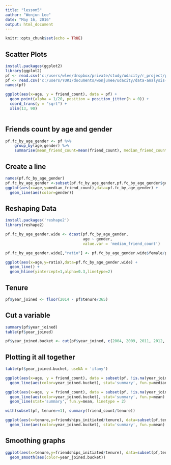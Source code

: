 ```yaml
---
title: "lesson5"
author: "Wonjun Lee"
date: "May 16, 2016"
output: html_document
---
```


```r
knitr::opts_chunk$set(echo = TRUE)
```

## Scatter Plots
```r
install.packages(ggplot2)
library(ggplot2)
pf <- read.csv('c:/users/wlee/dropbox/private/study/udacity/r_project/pseudo_facebook.tsv', sep = '\t')
pf <- read.csv('c:/users/YURI/documents/wonjunee/udacity/data-analysis-with-R/pseudo_facebook.tsv', sep = '\t')
names(pf)

ggplot(aes(x=age, y = friend_count), data = pf) +
  geom_point(alpha = 1/20, position = position_jitter(h = 0)) +
  coord_trans(y = "sqrt") +
  xlim(13, 90)
  
```

## Friends count by age and gender
```r
pf.fc_by_age_gender <- pf %>%
    group_by(age,gender) %>%
    summarise(mean_friend_count=mean(friend_count), median_friend_count=median(friend_count),n=n())
```

## Create a line
```r
names(pf.fc_by_age_gender)
pf.fc_by_age_gender <-subset(pf.fc_by_age_gender,pf.fc_by_age_gender$gender %in% c("female","male"))
ggplot(aes(x=age,y=median_friend_count),data=pf.fc_by_age_gender) +
  geom_line(aes(color=gender))
```

## Reshaping Data
```r
install.packages('reshape2')
library(reshape2)

pf.fc_by_age_gender.wide <- dcast(pf.fc_by_age_gender,
                                  age ~ gender,
                                  value.var = 'median_friend_count')

pf.fc_by_age_gender.wide[,"ratio"] <- pf.fc_by_age_gender.wide$female/pf.fc_by_age_gender.wide$male

ggplot(aes(x=age,y=ratio),data=pf.fc_by_age_gender.wide) +
  geom_line() + 
  geom_hline(yintercept=1,alpha=0.3,linetype=2)
```

## Tenure
```r
pf$year_joined <- floor(2014 - pf$tenure/365)

```

## Cut a variable
```r
summary(pf$year_joined)
table(pf$year_joined)

pf$year_joined.bucket <- cut(pf$year_joined, c(2004, 2009, 2011, 2012, 2014))
```

## Plotting it all together
```r
table(pf$year_joined.bucket, useNA = 'ifany')

ggplot(aes(x=age, y = friend_count), data = subset(pf, !is.na(year_joined.bucket)))+ 
  geom_line(aes(color=year_joined.bucket), stat='summary', fun.y=median)

ggplot(aes(x=age, y = friend_count), data = subset(pf, !is.na(year_joined.bucket)))+ 
  geom_line(aes(color=year_joined.bucket), stat='summary', fun.y=mean) +
  geom_line(stat='summary', fun.y=mean, linetype = 2)

with(subset(pf, tenure>=1), summary(friend_count/tenure))

ggplot(aes(x=tenure,y=friendships_initiated/tenure), data=subset(pf,tenure>=1)) +
  geom_line(aes(color=year_joined.bucket), stat='summary', fun.y=mean)

```

## Smoothing graphs
```r
ggplot(aes(x=tenure,y=friendships_initiated/tenure), data=subset(pf,tenure>=1)) +
  geom_smooth(aes(color=year_joined.bucket))

```

